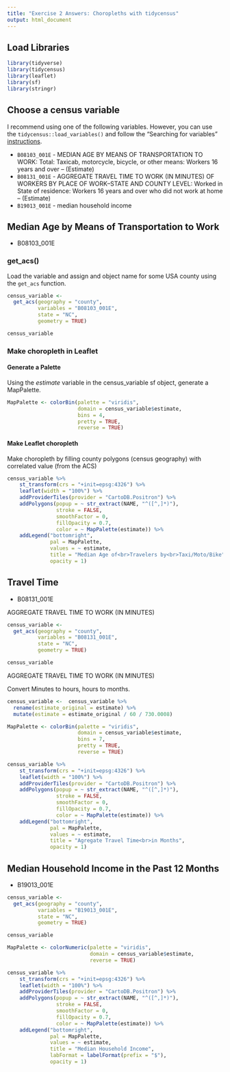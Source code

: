 ```yaml
---
title: "Exercise 2 Answers: Choropleths with tidycensus"
output: html_document
---
```


## Load Libraries
```r
library(tidyverse)
library(tidycensus)
library(leaflet)
library(sf)
library(stringr)
```

## Choose a census variable

I recommend using one of the following variables.  However, you can use the `tidycensus::load_variables()` and follow the "Searching for variables" [instructions](https://walkerke.github.io/tidycensus/articles/basic-usage.html#searching-for-variables). 

- `B08103_001E` - MEDIAN AGE BY MEANS OF TRANSPORTATION TO WORK: Total: Taxicab, motorcycle, bicycle, or other means: Workers 16 years and over -- (Estimate)
- `B08131_001E`	- AGGREGATE TRAVEL TIME TO WORK (IN MINUTES) OF WORKERS BY PLACE OF WORK--STATE AND COUNTY LEVEL: Worked in State of residence: Workers 16 years and over who did not work at home -- (Estimate)
- `B19013_001E` - median household income




## Median Age by Means of Transportation to Work

- B08103_001E

### get_acs()

Load the variable and assign and object name for some USA county using the `get_acs` function.

```r
census_variable <- 
  get_acs(geography = "county",
          variables = "B08103_001E",
          state = "NC",
          geometry = TRUE)

census_variable
```




### Make choropleth in Leaflet


#### Generate a Palette
Using the *estimate* variable in the census_variable sf object, generate a MapPalette.

```r
MapPalette <- colorBin(palette = "viridis",
                       domain = census_variable$estimate,
                       bins = 4,
                       pretty = TRUE,
                       reverse = TRUE)
```


#### Make Leaflet choropleth

Make choropleth by filling county polygons (census geography) with correlated value (from the ACS)


```r
census_variable %>%
    st_transform(crs = "+init=epsg:4326") %>%
    leaflet(width = "100%") %>%
    addProviderTiles(provider = "CartoDB.Positron") %>%
    addPolygons(popup = ~ str_extract(NAME, "^([^,]*)"),
                stroke = FALSE,
                smoothFactor = 0,
                fillOpacity = 0.7,
                color = ~ MapPalette(estimate)) %>%
    addLegend("bottomright", 
              pal = MapPalette, 
              values = ~ estimate,
              title = "Median Age of<br>Travelers by<br>Taxi/Moto/Bike",
              opacity = 1)
```


## Travel Time

- B08131_001E

AGGREGATE TRAVEL TIME TO WORK (IN MINUTES)

```r
census_variable <- 
  get_acs(geography = "county",
          variables = "B08131_001E",
          state = "NC",
          geometry = TRUE)

census_variable
```

AGGREGATE TRAVEL TIME TO WORK (IN MINUTES)

Convert Minutes to hours, hours to months.

```r
census_variable <-  census_variable %>% 
  rename(estimate_original = estimate) %>% 
  mutate(estimate = estimate_original / 60 / 730.0008)

```


```r
MapPalette <- colorBin(palette = "viridis",
                       domain = census_variable$estimate,
                       bins = 7,
                       pretty = TRUE,
                       reverse = TRUE)
```

```r
census_variable %>%
    st_transform(crs = "+init=epsg:4326") %>%
    leaflet(width = "100%") %>%
    addProviderTiles(provider = "CartoDB.Positron") %>%
    addPolygons(popup = ~ str_extract(NAME, "^([^,]*)"),
                stroke = FALSE,
                smoothFactor = 0,
                fillOpacity = 0.7,
                color = ~ MapPalette(estimate)) %>%
    addLegend("bottomright", 
              pal = MapPalette, 
              values = ~ estimate,
              title = "Agregate Travel Time<br>in Months",
              opacity = 1)
```



## Median Household Income in the Past 12 Months

- B19013_001E

```r
census_variable <- 
  get_acs(geography = "county",
          variables = "B19013_001E",
          state = "NC",
          geometry = TRUE)

census_variable
```

```r
MapPalette <- colorNumeric(palette = "viridis",
                           domain = census_variable$estimate,
                           reverse = TRUE)
```


```r
census_variable %>%
    st_transform(crs = "+init=epsg:4326") %>%
    leaflet(width = "100%") %>%
    addProviderTiles(provider = "CartoDB.Positron") %>%
    addPolygons(popup = ~ str_extract(NAME, "^([^,]*)"),
                stroke = FALSE,
                smoothFactor = 0,
                fillOpacity = 0.7,
                color = ~ MapPalette(estimate)) %>%
    addLegend("bottomright", 
              pal = MapPalette, 
              values = ~ estimate,
              title = "Median Household Income",
              labFormat = labelFormat(prefix = "$"),
              opacity = 1)
```

